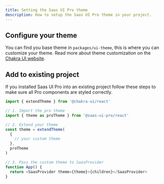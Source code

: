 ```yaml
---
title: Setting the Saas UI Pro theme
description: How to setup the Saas UI Pro theme in your project.
---
```


## Configure your theme

You can find you base theme in `packages/ui-theme`, this is where you can customize your theme.
Read more about theme customization on the [Chakra UI website](https://chakra-ui.com/docs/styled-system/customize-theme).

## Add to existing project

If you installed Saas UI Pro into an existing project follow these steps to make sure all Pro components are styled correctly.

```ts
import { extendTheme } from '@chakra-ui/react'

// 1. Import the pro theme
import { theme as proTheme } from '@saas-ui-pro/react'

// 2. Extend your theme
const theme = extendTheme(
  {
    // your custom theme
  },
  proTheme
)

// 3. Pass the custom theme to SaasProvider
function App() {
  return <SaasProvider theme={theme}>{children}</SaasProvider>
}
```
